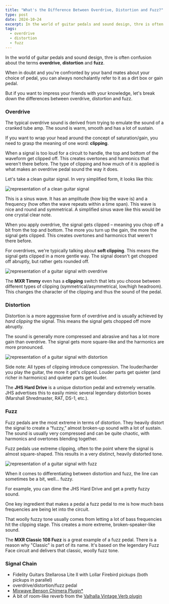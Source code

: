 ```yaml
---
title: "What's the Difference Between Overdrive, Distortion and Fuzz?"
type: post
date: 2024-10-24
excerpt: In the world of guitar pedals and sound design, thre is often confusion about the terms overdrive, distortion and fuzz. When in doubt and you're confronted by your band mates about your choice of pedal, you can always nonchalantly refer to it as a dirt box or gain pedal.
tags:
  - overdrive
  - distortion
  - fuzz
---
```



In the world of guitar pedals and sound design, thre is often confusion about the terms **overdrive**, **distortion** and **fuzz**.

When in doubt and you're confronted by your band mates about your choice of pedal, you can always nonchalantly refer to it as a dirt box or gain pedal.

But if you want to impress your friends with your knowledge, let's break down the differences between overdrive, distortion and fuzz.

### Overdrive

The typical overdrive sound is derived from trying to emulate the sound of a cranked tube amp. The sound is warm, smooth and has a lot of sustain.

If you want to wrap your head around the concept of saturation/gain, you need to grasp the meaning of one word: **clipping**.

When a signal is too loud for a circuit to handle, the top and bottom of the waveform get clipped off. This creates overtones and harmonics that weren't there before. The type of clipping and how much of it is applied is what makes an overdrive pedal sound the way it does.

Let's take a clean guitar signal. In very simplified form, it looks like this:

<Image
  src={cleanSignal}
  alt="representation of a clean guitar signal"
  class="object-fit mx-auto h-28 rounded-lg bg-loopydemos-background p-4"
  width={600}
/>

This is a sinus wave. It has an amplitude (how big the wave is) and a frequency (how often the wave repeats within a time span). This wave is nice and round and symmetrical. A simplified sinus wave like this would be one crystal clear note.

When you apply overdrive, the signal gets clipped – meaning you chop off a bit from the top and bottom. The more you turn up the gain, the more the signal gets clipped. This creates overtones and harmonics that weren't there before.

For overdrives, we're typically talking about **soft clipping**. This means the signal gets clipped in a more gentle way. The signal doesn't get chopped off abruptly, but rather gets rounded off.

<Image
  src={overdriveSignal}
  alt="representation of a guitar signal with overdrive"
  class="object-fit mx-auto h-28 rounded-lg bg-loopydemos-background p-4"
  width={600}
/>

The **MXR Timmy** even has a **clipping** switch that lets you choose between different types of clipping (symmetrical/asymmetrical, low/high headroom). This changes the character of the clipping and thus the sound of the pedal.

<PartnerLinks
  slug="mxr-timmy-overdrive"
  sweetwater="https://sweetwater.sjv.io/NknDdV"
  thomann="mxr_custom_shop_timmy_csp027"
/>

### Distortion

Distortion is a more aggressive form of overdrive and is usually achieved by _hard clipping_ the signal. This means the signal gets chopped off more abruptly.

The sound is generally more compressed and abrasive and has a lot more gain than overdrive. The signal gets more square-like and the harmonics are more pronounced.

<Image
  src={distortionSignal}
  alt="representation of a guitar signal with distortion"
  class="object-fit mx-auto h-28 rounded-lg bg-loopydemos-background p-4"
  width={600}
/>

Side note: All types of clipping introduce compression. The louder/harder you play the guitar, the more it get's clipped. Louder parts get quieter (and richer in harmonics) and quieter parts get louder.

The **JHS Hard Drive** is a unique distortion pedal and extremely versatile. JHS advertises this to easily mimic several legendary distortion boxes (Marshall Shredmaster, RAT, DS-1, etc.).

<PartnerLinks
  slug="jhs-pedals-hard-drive"
  sweetwater="https://sweetwater.sjv.io/6e0jEE"
  thomann="jhs_pedals_hard_drive_distortion_tan"
/>

### Fuzz

Fuzz pedals are the most extreme in terms of distortion. They heavily distort the signal to create a “fuzzy,” almost broken-up sound with a lot of sustain. The sound is usually very compressed and can be quite chaotic, with harmonics and overtones blending together.

Fuzz pedals use extreme clipping, often to the point where the signal is almost square-shaped. This results in a very distinct, heavily distorted tone.

<Image
  src={fuzzSignal}
  alt="representation of a guitar signal with fuzz"
  class="object-fit mx-auto h-28 rounded-lg bg-loopydemos-background p-4"
  width={600}
/>

When it comes to differentiating between distortion and fuzz, the line can sometimes be a bit, well... fuzzy.

For example, you can dime the JHS Hard Drive and get a pretty fuzzy sound.

One key ingredient that makes a pedal a fuzz pedal to me is how much bass frequencies are being let into the circuit.

That woolly fuzzy tone usually comes from letting a lot of bass frequencies hit the clipping stage. This creates a more extreme, broken-speaker-like sound.

The **MXR Classic 108 Fuzz** is a great example of a fuzz pedal. There is a reason why "Classic" is part of its name. It's based on the legendary Fuzz Face circuit and delivers that classic, woolly fuzz tone.

<PartnerLinks
  slug="mxr-classic-108-fuzz"
  sweetwater="https://sweetwater.sjv.io/Mm0x4q"
  thomann="dunlop_mxr_m296_classic_108_fuzz_mini"
/>

### Signal Chain

- Fidelity Guitars Stellarosa Lite II with Lollar Firebird pickups (both pickups in parallel)
- overdrive/distortion/fuzz pedal
- [Mixwave Benson Chimera Plugin\*](https://sweetwater.sjv.io/B0N2PL)
- A bit of room-like reverb from the [Valhalla Vintage Verb plugin](https://valhalladsp.com/shop/reverb/valhalla-vintage-verb/)
